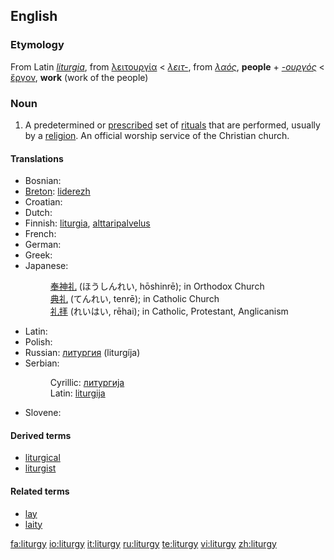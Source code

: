 ==English==
{{wikipedia}}
===Etymology===
From Latin ''[[liturgia]]'', from {{AGr.}} [[λειτουργία]] < ''[[λειτ-]]'', from ''[[λαός]]'', '''people''' + ''[[-ουργός]]'' < [[ἔργον]], '''work''' (work of the people)

===Noun===
{{en-noun|liturgies}}

#A predetermined or [[prescribe]]d set of [[ritual]]s that are performed, usually by a [[religion]].  An official worship service of the Christian church.

====Translations====
{{top}}
* Bosnian: {{t-|bs|liturgija|f}}
* [[Breton]]: [[liderezh]] {{m}}
* Croatian: {{t-|hr|liturgija|f}}
* Dutch: {{t+|nl|liturgie|f}}
* Finnish: [[liturgia]], [[alttaripalvelus]]
* French: {{t+|fr|liturgie|f}}
* German: {{t+|de|Liturgie|f}}
* Greek: {{t|el|λειτουργία|f|sc=Grek}}
* Japanese:
*: [[奉神礼]] (ほうしんれい, hōshinrē); in Orthodox Church
*: [[典礼]] (てんれい, tenrē); in Catholic Church
*: [[礼拝]] (れいはい, rēhai); in Catholic, Protestant, Anglicanism
{{mid}}
* Latin: {{t-|la|liturgia|f}}
* Polish: {{t+|pl|liturgia|f}}
* Russian: [[литургия]] (liturgíja) {{f}}
* Serbian:
*: Cyrillic: [[литургија#Serbian|литургија]] {{f}}
*: Latin: [[liturgija#Serbian|liturgija]] {{f}}
* Slovene: {{t+|sl|liturgija|f}}
{{bottom}}

====Derived terms====
* [[liturgical]]
* [[liturgist]]

====Related terms====
*[[lay]]
*[[laity]]

[[fa:liturgy]]
[[io:liturgy]]
[[it:liturgy]]
[[ru:liturgy]]
[[te:liturgy]]
[[vi:liturgy]]
[[zh:liturgy]]